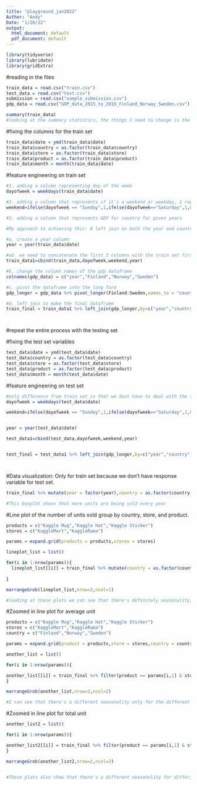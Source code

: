 ---
title: "playground_jan2022"
Author: "Andy"
Date: "1/20/22"
output:
  html_document: default
  pdf_document: default
---

```{r include=FALSE}
library(tidyverse)
library(lubridate)
library(gridExtra)
```


#reading in the files
```{r}
train_data = read.csv("train.csv")
test_data = read.csv("test.csv")
submission = read.csv("sample_submission.csv")
gdp_data = read.csv("GDP_data_2015_to_2019_Finland_Norway_Sweden.csv")
```


```{r}
summary(train_data)
#looking at the summary statistics, the things I need to change is the date to datetime and then the rest of the independent variables into categorical variables
```

#fixing the columns for the train set
```{r}
train_data$date = ymd(train_data$date)
train_data$country = as.factor(train_data$country)
train_data$store = as.factor(train_data$store)
train_data$product = as.factor(train_data$product)
train_data$month = month(train_data$date)

```


#feature engineering on train set
```{r}
#1. adding a column representing day of the week
dayofweek = weekdays(train_data$date)

#2. adding a column that represents if it's a weekend or weekday, 1 represents weekend and 0 represents weekday
weekend=ifelse(dayofweek == "Sunday",1,ifelse(dayofweek=="Saturday",1,0))

#3. adding a column that represents GDP for country for given years

#My approach to achieving this: A left join on both the year and country column

#a. create a year column
year = year(train_data$date)

#a2. we need to concatenate the first 3 columns with the train set first
train_data1=cbind(train_data,dayofweek,weekend,year)

#b. change the column names of the gdp dataframe
colnames(gdp_data) = c("year","Finland","Norway","Sweden")

#c. pivot the dataframe into the long form
gdp_longer = gdp_data %>% pivot_longer(Finland:Sweden,names_to = "country",values_to = "GDP")

#d. left join to make the final dataframe
train_final = train_data1 %>% left_join(gdp_longer,by=c("year","country"))




```


#repeat the entire process with the testing set

#fixing the test set variables
```{r}
test_data$date = ymd(test_data$date)
test_data$country = as.factor(test_data$country)
test_data$store = as.factor(test_data$store)
test_data$product = as.factor(test_data$product)
test_data$month = month(test_data$date)
```


#feature engineering on test set
```{r}
#only difference from train set is that we dont have to deal with the transformation of the gdp dataframe
dayofweek = weekdays(test_data$date)

weekend=ifelse(dayofweek == "Sunday",1,ifelse(dayofweek=="Saturday",1,0))


year = year(test_data$date)

test_data1=cbind(test_data,dayofweek,weekend,year)


test_final = test_data1 %>% left_join(gdp_longer,by=c("year","country"))




```


#Data visualization: Only for train set because we don't have response variable for test set.
```{r}

train_final %>% mutate(year = factor(year),country = as.factor(country)) %>% ggplot(aes(year,num_sold,colour=country)) +geom_boxplot() + ylab("Units Sold") + ggtitle("Boxplot of total units sold")

#This boxplot shows that more units are being sold every year
```


#Line plot of the number of units sold group by country, store, and product.
```{r}

products = c("Kaggle Mug","Kaggle Hat","Kaggle Sticker")
stores = c("KaggleMart","KaggleRama")

params = expand.grid(products = products,stores = stores)

lineplot_list = list()

for(i in 1:nrow(params)){
  lineplot_list[[i]] = train_final %>% mutate(country = as.factor(country)) %>% filter(product== params[i,1] & store==params[i,2]) %>% ggplot(aes(date,num_sold)) +geom_line(aes(color=country),lwd=0.5) + ylab("Units Sold") + ggtitle(paste0("Line plot of ",params[i,1],"s sold at ",params[i,2])) + theme(plot.title = element_text(size = 10))
  
}

marrangeGrob(lineplot_list,nrow=2,ncol=1)

#looking at these plots we can see that there's definitely seasonality, we can zoom in for each product to get a clearer picture.
```


#Zoomed in line plot for average unit
```{r}

products = c("Kaggle Mug","Kaggle Hat","Kaggle Sticker")
stores = c("KaggleMart","KaggleRama")
country = c("Finland","Norway","Sweden")

params = expand.grid(product = products,store = stores,country = country)

another_list = list()

for(i in 1:nrow(params)){

another_list[[i]] = train_final %>% filter(product == params[i,1] & store== params[i,2] & country ==params[i,3]) %>% group_by(month,year) %>% summarise(avg_sales = mean(num_sold)) %>% mutate(year = as.factor(year)) %>% ggplot(aes(month,avg_sales,color=year)) + geom_point() + geom_line() + ylab("Average units") +ggtitle(paste0("Avg Sale of ",params[i,1],"s per Month \n ",params[i,2],":",params[i,3])) + theme(plot.title = element_text(size = 8))
}

marrangeGrob(another_list,nrow=2,ncol=2)

#I can see that there's a different seasonality only for the different products, the country and store doesn't change the seasonality.
```



#Zoomed in line plot for total unit
```{r}

another_list2 = list()

for(i in 1:nrow(params)){

another_list2[[i]] = train_final %>% filter(product == params[i,1] & store== params[i,2] & country ==params[i,3]) %>% group_by(month,year) %>% summarise(avg_sales = sum(num_sold)) %>% mutate(year = as.factor(year)) %>% ggplot(aes(month,avg_sales,color=year)) + geom_point() + geom_line() + ylab("Total units") +ggtitle(paste0("Total Units of ",params[i,1],"s Sold per Month \n ",params[i,2],":",params[i,3])) + theme(plot.title = element_text(size = 8))
}

marrangeGrob(another_list2,nrow=2,ncol=2)


#These plots also show that there's a different seasonality for differing products. Now because there's seasonality, I think it's worthwhile to find out if there's any relevant holidays to include in the feature engineering process.
```



